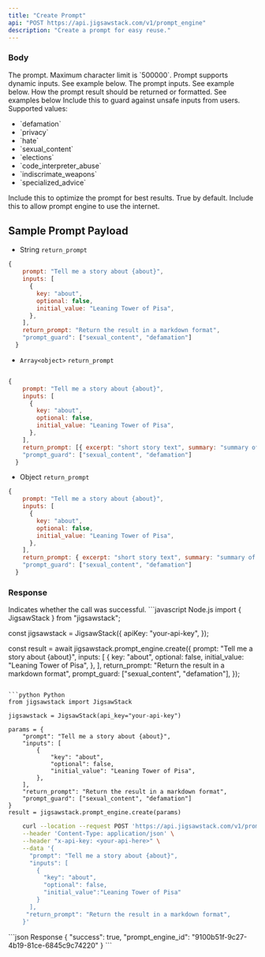```yaml
---
title: "Create Prompt"
api: "POST https://api.jigsawstack.com/v1/prompt_engine"
description: "Create a prompt for easy reuse."
---
```


### Body

<ParamField body="prompt" type="string" required>
  The prompt. Maximum character limit is `500000`. Prompt supports dynamic inputs.
  See example below.
</ParamField>

<ParamField body="inputs" type="array<object>">
  The prompt inputs. See example below. &#x20;
</ParamField>

<ParamField body="return_prompt" type="string | array | object">
  How the prompt result should be returned or formatted. See examples below
</ParamField>

<ParamField body="prompt_guard" type="array<string>">
  Include this to guard against unsafe inputs from users. Supported values:

  <ul>
    <li>`defamation`</li>
    <li>`privacy`</li>
    <li>`hate`</li>
    <li>`sexual_content`</li>
    <li>`elections`</li>
    <li>`code_interpreter_abuse`</li>
    <li>`indiscrimate_weapons`</li>
    <li>`specialized_advice`</li>
  </ul>
</ParamField>

<ParamField body="optimize_prompt" type="boolean">
  Include this to optimize the prompt for best results. True by default.
</ParamField>

<ParamField body="use_internet" type="boolean">
  Include this to allow prompt engine to use the internet.
</ParamField>

## Sample Prompt Payload

* String `return_prompt`

```javascript
{
    prompt: "Tell me a story about {about}",
    inputs: [
      {
        key: "about",
        optional: false,
        initial_value: "Leaning Tower of Pisa",
      },
    ],
    return_prompt: "Return the result in a markdown format",
    "prompt_guard": ["sexual_content", "defamation"]
  }
```

* `Array<object>` `return_prompt`

```javascript

{
    prompt: "Tell me a story about {about}",
    inputs: [
      {
        key: "about",
        optional: false,
        initial_value: "Leaning Tower of Pisa",
      },
    ],
    return_prompt: [{ excerpt: "short story text", summary: "summary of story" }],
    "prompt_guard": ["sexual_content", "defamation"]
  }
```

* Object `return_prompt`

```javascript
{
    prompt: "Tell me a story about {about}",
    inputs: [
      {
        key: "about",
        optional: false,
        initial_value: "Leaning Tower of Pisa",
      },
    ],
    return_prompt: { excerpt: "short story text", summary: "summary of story" },
    "prompt_guard": ["sexual_content", "defamation"]
  }
```

<Snippet file="header.mdx" />

### Response

<ResponseField name="success" type="boolean">
  Indicates whether the call was successful.
</ResponseField>

<RequestExample>
  ```javascript Node.js
  import { JigsawStack } from "jigsawstack";

  const jigsawstack = JigsawStack({
    apiKey: "your-api-key",
  });

  const result = await jigsawstack.prompt_engine.create({
    prompt: "Tell me a story about {about}",
    inputs: [
      {
        key: "about",
        optional: false,
        initial_value: "Leaning Tower of Pisa",
      },
    ],
    return_prompt: "Return the result in a markdown format",
    prompt_guard: ["sexual_content", "defamation"],
  });
  ```

  ```python Python
  from jigsawstack import JigsawStack

  jigsawstack = JigsawStack(api_key="your-api-key")

  params = {
      "prompt": "Tell me a story about {about}",
      "inputs": [
          {
              "key": "about",
              "optional": false,
              "initial_value": "Leaning Tower of Pisa",
          },
      ],
      "return_prompt": "Return the result in a markdown format",
      "prompt_guard": ["sexual_content", "defamation"]
  }
  result = jigsawstack.prompt_engine.create(params)
  ```

  ```bash cURL
      curl --location --request POST 'https://api.jigsawstack.com/v1/prompt_engine' \
      --header 'Content-Type: application/json' \
      --header "x-api-key: <your-api-here>" \
      --data '{
        "prompt": "Tell me a story about {about}",
        "inputs": [
          {
            "key": "about",
            "optional": false,
            "initial_value":"Leaning Tower of Pisa"
          }
        ],
       "return_prompt": "Return the result in a markdown format",
      }'
  ```
</RequestExample>

<ResponseExample>
  ```json Response
  {
    "success": true,
    "prompt_engine_id": "9100b51f-9c27-4b19-81ce-6845c9c74220"
  }
  ```
</ResponseExample>